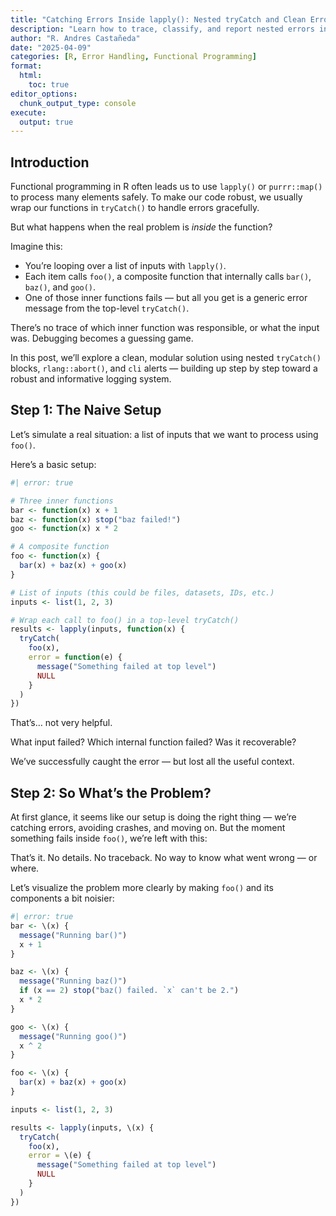 ```yaml
---
title: "Catching Errors Inside lapply(): Nested tryCatch and Clean Error Reporting in R"
description: "Learn how to trace, classify, and report nested errors inside functional pipelines using tryCatch(), rlang, and cli."
author: "R. Andres Castañeda"
date: "2025-04-09"
categories: [R, Error Handling, Functional Programming]
format:
  html:
    toc: true
editor_options: 
  chunk_output_type: console
execute:
  output: true
---
```


## Introduction

Functional programming in R often leads us to use `lapply()` or `purrr::map()` to process many elements safely. To make our code robust, we usually wrap our functions in `tryCatch()` to handle errors gracefully.

But what happens when the real problem is *inside* the function?

Imagine this:

-   You’re looping over a list of inputs with `lapply()`.
-   Each item calls `foo()`, a composite function that internally calls `bar()`, `baz()`, and `goo()`.
-   One of those inner functions fails — but all you get is a generic error message from the top-level `tryCatch()`.

There’s no trace of which inner function was responsible, or what the input was. Debugging becomes a guessing game.

In this post, we’ll explore a clean, modular solution using nested `tryCatch()` blocks, `rlang::abort()`, and `cli` alerts — building up step by step toward a robust and informative logging system.

## Step 1: The Naive Setup

Let’s simulate a real situation: a list of inputs that we want to process using `foo()`.

Here’s a basic setup:

```r
#| error: true

# Three inner functions
bar <- function(x) x + 1
baz <- function(x) stop("baz failed!")
goo <- function(x) x * 2

# A composite function
foo <- function(x) {
  bar(x) + baz(x) + goo(x)
}

# List of inputs (this could be files, datasets, IDs, etc.)
inputs <- list(1, 2, 3)

# Wrap each call to foo() in a top-level tryCatch()
results <- lapply(inputs, function(x) {
  tryCatch(
    foo(x),
    error = function(e) {
      message("Something failed at top level")
      NULL
    }
  )
})
```

That’s… not very helpful.

What input failed? Which internal function failed? Was it recoverable?

We’ve successfully caught the error — but lost all the useful context.


##  Step 2: So What’s the Problem?

At first glance, it seems like our setup is doing the right thing — we’re catching errors, avoiding crashes, and moving on. But the moment something fails inside `foo()`, we're left with this:

That’s it. No details. No traceback. No way to know what went wrong — or where.

Let’s visualize the problem more clearly by making `foo()` and its components a bit noisier:
```r
#| error: true
bar <- \(x) {
  message("Running bar()")
  x + 1
}

baz <- \(x) {
  message("Running baz()")
  if (x == 2) stop("baz() failed. `x` can't be 2.")
  x * 2
}

goo <- \(x) {
  message("Running goo()")
  x ^ 2
}

foo <- \(x) {
  bar(x) + baz(x) + goo(x)
}

inputs <- list(1, 2, 3)

results <- lapply(inputs, \(x) {
  tryCatch(
    foo(x),
    error = \(e) {
      message("Something failed at top level")
      NULL
    }
  )
})
```
